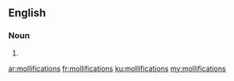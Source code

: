 ==English==

===Noun===
{{head|en}}

# {{plural of|mollification}}

[[ar:mollifications]]
[[fr:mollifications]]
[[ku:mollifications]]
[[my:mollifications]]